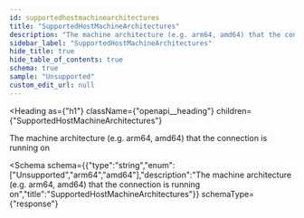 ```yaml
---
id: supportedhostmachinearchitectures
title: "SupportedHostMachineArchitectures"
description: "The machine architecture (e.g. arm64, amd64) that the connection is running on"
sidebar_label: "SupportedHostMachineArchitectures"
hide_title: true
hide_table_of_contents: true
schema: true
sample: "Unsupported"
custom_edit_url: null
---
```



<Heading
  as={"h1"}
  className={"openapi__heading"}
  children={"SupportedHostMachineArchitectures"}
>
</Heading>



The machine architecture (e.g. arm64, amd64) that the connection is running on

<Schema
  schema={{"type":"string","enum":["Unsupported","arm64","amd64"],"description":"The machine architecture (e.g. arm64, amd64) that the connection is running on","title":"SupportedHostMachineArchitectures"}}
  schemaType={"response"}
>
  
</Schema>
            